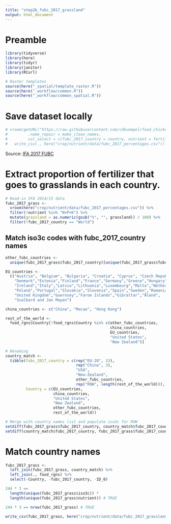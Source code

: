 ```yaml
---
title: "step2b_fubc_2017_grassland"
output: html_document
---
```


# Preamble
```r
library(tidyverse)
library(here)
library(tidyr)
library(janitor)
library(RCurl)

# Raster templates
source(here("_spatial/template_raster.R"))
source(here("_workflow/common.R"))
source(here("_workflow/common_spatial.R"))
```

# Save dataset locally
```r
# vroom(getURL("https://raw.githubusercontent.com/cdkuempel/food_chicken_salmon/master/crop_nutrient/data/IFA_2017_FUBC_pc_archive.csv?token=AKMNQN6Z2UXICZWMA56LYMTBTPODO"), 
#         .name_repair = make_clean_names, 
#         col_select = c(fubc_2017_country = country, nutrient = fertilizer, grassland = grass)) %>% 
#   write_csv(., here("crop/nutrient/data/fubc_2017_percentages.csv"))
```

Source: [IFA 2017 FUBC](https://www.fertilizer.org/images/Library_Downloads/2017_IFA_AgCom_17_134%20rev_FUBC%20assessment%202014.pdf)

# Extract proportion of fertilizer that goes to grasslands in each country.

```r
# Read-in IFA 2014/15 data
fubc_2017_grass <- 
  vroom(here("crop/nutrient/data/fubc_2017_percentages.csv")) %>%
  filter(!nutrient %in% "N+P+K") %>% 
  mutate(grassland = as.numeric(gsub("%", "", grassland)) / 100) %>% 
  filter(!fubc_2017_country == "World")
```

## Match iso3c codes with fubc_2017_country names

```r
other_fubc_countries <- 
  unique(fubc_2017_grass$fubc_2017_country)[unique(fubc_2017_grass$fubc_2017_country) %in% c("EU-28", "USA", "New-Zealand", "ROW", "World", "China") == FALSE]

EU_countries <- 
  c("Austria", "Belgium", "Bulgaria", "Croatia", "Cyprus", "Czech Republic",
    "Denmark","Estonia","Finland","France","Germany","Greece","Hungary",
    "Ireland","Italy","Latvia","Lithuania","Luxembourg","Malta","Netherlands",
    "Poland","Portugal","Slovakia","Slovenia","Spain","Sweden","Romania",
    "United Kingdom","Guernsey","Faroe Islands","Gibraltar","Åland",
    "Svalbard and Jan Mayen")

china_countries <- c("China", "Macao", "Hong Kong")

rest_of_the_world <- 
  food_rgns$Country[!food_rgns$Country %in% c(other_fubc_countries, 
                                              china_countries, 
                                              EU_countries,
                                              "United States",
                                              "New Zealand")]

# Renaming 
country_match <- 
  tibble(fubc_2017_country = c(rep("EU-28", 33),
                               rep("China", 3),
                               "USA",
                               "New-Zealand",
                               other_fubc_countries,
                               rep("ROW", length(rest_of_the_world))),
         Country = c(EU_countries,
                     china_countries,
                     "United States",
                     "New Zealand",
                     other_fubc_countries,
                     rest_of_the_world))

# Merge with country names list and populate iso3c for ROW
setdiff(fubc_2017_grass$fubc_2017_country, country_match$fubc_2017_country)
setdiff(country_match$fubc_2017_country, fubc_2017_grass$fubc_2017_country)
```

# Match country names
```r
fubc_2017_grass <- 
  left_join(fubc_2017_grass, country_match) %>% 
  left_join(., food_rgns) %>% 
  select(-Country, -fubc_2017_country, -ID_0)

244 * 3 == 
  length(unique(fubc_2017_grass$iso3c)) * 
  length(unique(fubc_2017_grass$nutrient)) # TRUE 

244 * 3 == nrow(fubc_2017_grass) # TRUE
```

```r
write_csv(fubc_2017_grass, here("crop/nutrient/data/fubc_2017_grassland.csv"))
```
